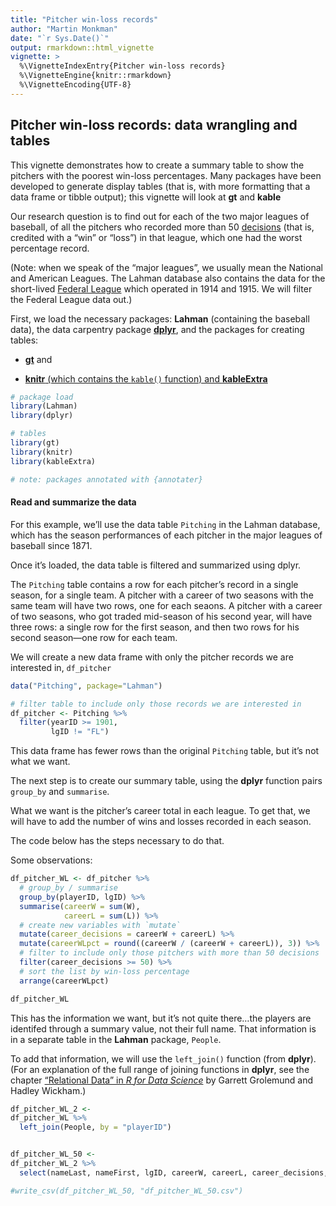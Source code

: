 ```yaml
---
title: "Pitcher win-loss records"
author: "Martin Monkman"
date: "`r Sys.Date()`"
output: rmarkdown::html_vignette
vignette: >
  %\VignetteIndexEntry{Pitcher win-loss records}
  %\VignetteEngine{knitr::rmarkdown}
  %\VignetteEncoding{UTF-8}
---
```


## Pitcher win-loss records: data wrangling and tables


This vignette demonstrates how to create a summary table to show the pitchers with the poorest win-loss percentages. Many packages have been developed to generate display tables (that is, with more formatting that a data frame or tibble output); this vignette will look at **gt** and **kable**

Our research question is to find out for each of the two major leagues of baseball, of all the pitchers who recorded more than 50 [decisions](https://en.wikipedia.org/wiki/Win%E2%80%93loss_record_(pitching)) (that is, credited with a "win" or "loss") in that league, which one had the worst percentage record. 

(Note: when we speak of the "major leagues", we usually mean the National and American Leagues. The Lahman database also contains the data for the short-lived [Federal League](https://en.wikipedia.org/wiki/Federal_League) which operated in 1914 and 1915. We will filter the Federal League data out.)

First, we load the necessary packages: **Lahman** (containing the baseball data), the data carpentry package [**dplyr**](https://dplyr.tidyverse.org/), and the packages for creating tables:

* [**gt**](https://gt.rstudio.com/) and

* [**knitr** (which contains the `kable()` function) and **kableExtra**](https://bookdown.org/yihui/rmarkdown-cookbook/tables.html)


```r

# package load 
library(Lahman)
library(dplyr)

# tables
library(gt)
library(knitr)
library(kableExtra)

# note: packages annotated with {annotater}
```

#### Read and summarize the data

For this example, we'll use the data table `Pitching` in the Lahman database, which has the season performances of each pitcher in the major leagues of baseball since 1871.

Once it's loaded, the data table is filtered and summarized using dplyr.

The `Pitching` table contains a row for each pitcher's record in a single season, for a single team. A pitcher with a career of two seasons with the same team will have two rows, one for each seaons. A pitcher with a career of two seasons, who got traded mid-season of his second year, will have three rows: a single row for the first season, and then two rows for his second season—one row for each team.

We will create a new data frame with only the pitcher records we are interested in, `df_pitcher`

```r
data("Pitching", package="Lahman")

# filter table to include only those records we are interested in
df_pitcher <- Pitching %>% 
  filter(yearID >= 1901,
         lgID != "FL") 

```

This data frame has fewer rows than the original `Pitching` table, but it's not what we want.

The next step is to create our summary table, using the **dplyr** function pairs `group_by` and `summarise`.

What we want is the pitcher's career total in each league. To get that, we will have to add the number of wins and losses recorded in each season.

The code below has the steps necessary to do that.

Some observations:


```r

df_pitcher_WL <- df_pitcher %>%
  # group_by / summarise
  group_by(playerID, lgID) %>% 
  summarise(careerW = sum(W),
            careerL = sum(L)) %>% 
  # create new variables with `mutate`
  mutate(career_decisions = careerW + careerL) %>% 
  mutate(careerWLpct = round((careerW / (careerW + careerL)), 3)) %>% 
  # filter to include only those pitchers with more than 50 decisions
  filter(career_decisions >= 50) %>% 
  # sort the list by win-loss percentage
  arrange(careerWLpct)

df_pitcher_WL
```


This has the information we want, but it's not quite there...the players are identifed through a summary value, not their full name. That information is in a separate table in the **Lahman** package, `People`.

To add that information, we will use the `left_join()` function (from **dplyr**). (For an explanation of the full range of joining functions in **dplyr**, see the chapter ["Relational Data" in _R for Data Science_](https://r4ds.had.co.nz/relational-data.html) by Garrett Grolemund and Hadley Wickham.)

```r

df_pitcher_WL_2 <- 
df_pitcher_WL %>% 
  left_join(People, by = "playerID")


df_pitcher_WL_50 <-
df_pitcher_WL_2 %>% 
  select(nameLast, nameFirst, lgID, careerW, careerL, career_decisions, careerWLpct)

#write_csv(df_pitcher_WL_50, "df_pitcher_WL_50.csv")

```